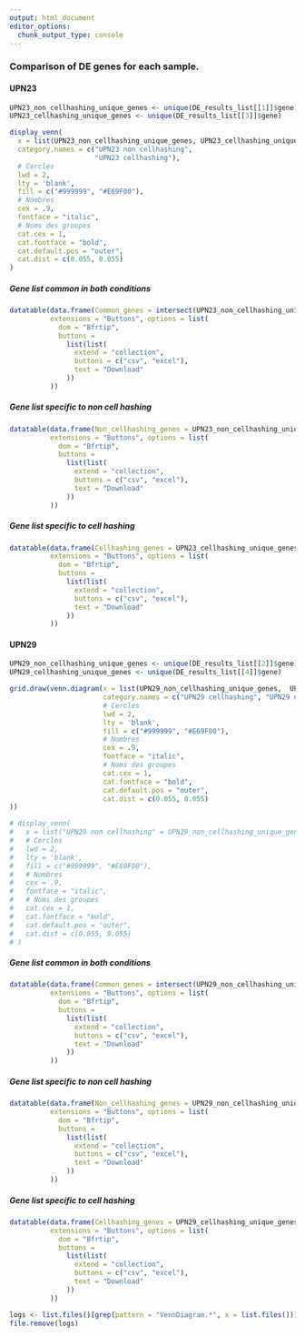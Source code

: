 ```yaml
---
output: html_document
editor_options: 
  chunk_output_type: console
---
```


### Comparison of DE genes for each sample.

#### UPN23 

```r
UPN23_non_cellhashing_unique_genes <- unique(DE_results_list[[1]]$gene)
UPN23_cellhashing_unique_genes <- unique(DE_results_list[[3]]$gene)

display_venn(
  x = list(UPN23_non_cellhashing_unique_genes, UPN23_cellhashing_unique_genes),
  category.names = c("UPN23 non cellhashing", 
                     "UPN23 cellhashing"),
  # Cercles
  lwd = 2,
  lty = 'blank',
  fill = c("#999999", "#E69F00"),
  # Nombres
  cex = .9,
  fontface = "italic",
  # Noms des groupes
  cat.cex = 1,
  cat.fontface = "bold",
  cat.default.pos = "outer",
  cat.dist = c(0.055, 0.055)
)
```

##### Gene list common in both conditions

```r
datatable(data.frame(Common_genes = intersect(UPN23_non_cellhashing_unique_genes, UPN23_cellhashing_unique_genes)),
          extensions = "Buttons", options = list(
            dom = "Bfrtip",
            buttons =
              list(list(
                extend = "collection",
                buttons = c("csv", "excel"),
                text = "Download"
              ))
          ))
```

##### Gene list specific to non cell hashing

```r
datatable(data.frame(Non_cellhashing_genes = UPN23_non_cellhashing_unique_genes[!UPN23_non_cellhashing_unique_genes %in% UPN23_cellhashing_unique_genes]),
          extensions = "Buttons", options = list(
            dom = "Bfrtip",
            buttons =
              list(list(
                extend = "collection",
                buttons = c("csv", "excel"),
                text = "Download"
              ))
          ))
```

##### Gene list specific to cell hashing

```r
datatable(data.frame(Cellhashing_genes = UPN23_cellhashing_unique_genes[!UPN23_cellhashing_unique_genes %in% UPN23_non_cellhashing_unique_genes]),
          extensions = "Buttons", options = list(
            dom = "Bfrtip",
            buttons =
              list(list(
                extend = "collection",
                buttons = c("csv", "excel"),
                text = "Download"
              ))
          ))
```

#### UPN29

```r
UPN29_non_cellhashing_unique_genes <- unique(DE_results_list[[2]]$gene)
UPN29_cellhashing_unique_genes <- unique(DE_results_list[[4]]$gene)

grid.draw(venn.diagram(x = list(UPN29_non_cellhashing_unique_genes,  UPN29_cellhashing_unique_genes), filename = NULL,
                       category.names = c("UPN29 cellhashing", "UPN29 non cellhashing"),
                       # Cercles
                       lwd = 2,
                       lty = 'blank',
                       fill = c("#999999", "#E69F00"),
                       # Nombres
                       cex = .9,
                       fontface = "italic",
                       # Noms des groupes
                       cat.cex = 1,
                       cat.fontface = "bold",
                       cat.default.pos = "outer",
                       cat.dist = c(0.055, 0.055)
))

# display_venn(
#   x = list("UPN29 non cellhashing" = UPN29_non_cellhashing_unique_genes, "UPN29 cellhashing" = UPN29_cellhashing_unique_genes),
#   # Cercles
#   lwd = 2,
#   lty = 'blank',
#   fill = c("#999999", "#E69F00"),
#   # Nombres
#   cex = .9,
#   fontface = "italic",
#   # Noms des groupes
#   cat.cex = 1,
#   cat.fontface = "bold",
#   cat.default.pos = "outer",
#   cat.dist = c(0.055, 0.055)
# )
```

##### Gene list common in both conditions

```r
datatable(data.frame(Common_genes = intersect(UPN29_non_cellhashing_unique_genes, UPN29_cellhashing_unique_genes)),
          extensions = "Buttons", options = list(
            dom = "Bfrtip",
            buttons =
              list(list(
                extend = "collection",
                buttons = c("csv", "excel"),
                text = "Download"
              ))
          ))
```

##### Gene list specific to non cell hashing

```r
datatable(data.frame(Non_cellhashing_genes = UPN29_non_cellhashing_unique_genes[!UPN29_non_cellhashing_unique_genes %in% UPN29_cellhashing_unique_genes]),
          extensions = "Buttons", options = list(
            dom = "Bfrtip",
            buttons =
              list(list(
                extend = "collection",
                buttons = c("csv", "excel"),
                text = "Download"
              ))
          ))
```

##### Gene list specific to cell hashing

```r
datatable(data.frame(Cellhashing_genes = UPN29_cellhashing_unique_genes[!UPN29_cellhashing_unique_genes %in% UPN29_non_cellhashing_unique_genes]),
          extensions = "Buttons", options = list(
            dom = "Bfrtip",
            buttons =
              list(list(
                extend = "collection",
                buttons = c("csv", "excel"),
                text = "Download"
              ))
          ))
```

```r
logs <- list.files()[grep(pattern = "VennDiagram.*", x = list.files())]
file.remove(logs)
```